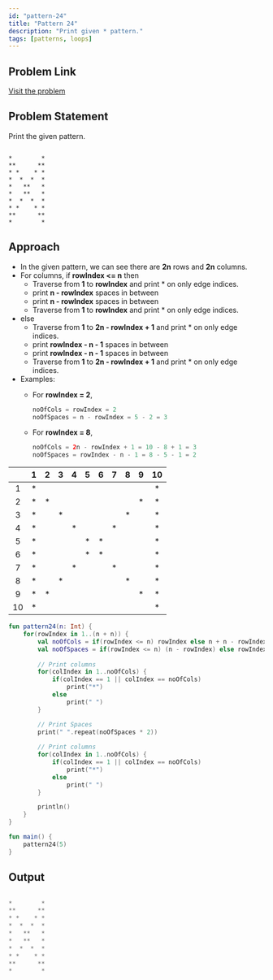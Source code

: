 ```yaml
---
id: "pattern-24"
title: "Pattern 24"
description: "Print given * pattern."
tags: [patterns, loops]
---
```


## Problem Link

[Visit the problem](https://github.com/kunal-kushwaha/DSA-Bootcamp-Java/blob/main/assignments/09-patterns.md)

## Problem Statement

Print the given pattern.

```text

*        *
**      **
* *    * *
*  *  *  *
*   **   *
*   **   *
*  *  *  *
* *    * *
**      **
*        *
```

## Approach

- In the given pattern, we can see there are **2n** rows and **2n** columns.
- For columns, if **rowIndex <= n** then
  - Traverse from **1** to **rowIndex** and print * on only edge indices.
  - print **n - rowIndex** spaces in between
  - print **n - rowIndex** spaces in between
  - Traverse from **1** to **rowIndex** and print * on only edge indices.
- else
  - Traverse from **1** to **2n - rowIndex + 1** and print * on only edge indices.
  - print **rowIndex - n - 1** spaces in between
  - print **rowIndex - n - 1** spaces in between
  - Traverse from **1** to **2n - rowIndex + 1** and print * on only edge indices.
- Examples:
  - For **rowIndex = 2**,
  
    ```kt
    noOfCols = rowIndex = 2
    noOfSpaces = n - rowIndex = 5 - 2 = 3
    ```

  - For **rowIndex = 8**,
  
    ```kt
    noOfCols = 2n - rowIndex + 1 = 10 - 8 + 1 = 3
    noOfSpaces = rowIndex - n - 1 = 8 - 5 - 1 = 2
    ```

<TableWrapper rows="2n = 10" cols="2n = 10">

|       |   1   |   2   |   3   |   4   |   5   |   6   |   7   |   8   |   9   |  10   |
| :---: | :---: | :---: | :---: | :---: | :---: | :---: | :---: | :---: | :---: | :---: |
|   1   |   *   |       |       |       |       |       |       |       |       |   *   |
|   2   |   *   |   *   |       |       |       |       |       |       |   *   |   *   |
|   3   |   *   |       |   *   |       |       |       |       |   *   |       |   *   |
|   4   |   *   |       |       |   *   |       |       |   *   |       |       |   *   |
|   5   |   *   |       |       |       |   *   |   *   |       |       |       |   *   |
|   6   |   *   |       |       |       |   *   |   *   |       |       |       |   *   |
|   7   |   *   |       |       |   *   |       |       |   *   |       |       |   *   |
|   8   |   *   |       |   *   |       |       |       |       |   *   |       |   *   |
|   9   |   *   |   *   |       |       |       |       |       |       |   *   |   *   |
|  10   |   *   |       |       |       |       |       |       |       |       |   *   |

</TableWrapper>

<Tabs>
<TabItem value="kotlin" label="Kotlin">
<SolutionAuthor name="@msvhora"/>

```kt
fun pattern24(n: Int) {
    for(rowIndex in 1..(n + n)) {
        val noOfCols = if(rowIndex <= n) rowIndex else n + n - rowIndex + 1
        val noOfSpaces = if(rowIndex <= n) (n - rowIndex) else rowIndex - n - 1
        
        // Print columns
        for(colIndex in 1..noOfCols) {
            if(colIndex == 1 || colIndex == noOfCols)
                print("*")
            else
                print(" ")
        }

        // Print Spaces
        print(" ".repeat(noOfSpaces * 2))
        
        // Print columns
        for(colIndex in 1..noOfCols) {
            if(colIndex == 1 || colIndex == noOfCols)
                print("*")
            else
                print(" ")
        }

        println()
    }
}

fun main() {    
    pattern24(5)
}

```

</TabItem>
</Tabs>

## Output

```kt

*        *
**      **
* *    * *
*  *  *  *
*   **   *
*   **   *
*  *  *  *
* *    * *
**      **
*        *

```
